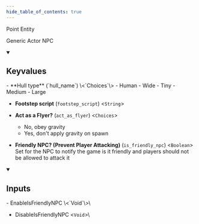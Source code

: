 ```yaml
---
hide_table_of_contents: true
---
```


Point Entity

Generic Actor NPC

<details open>
<summary><h2>Keyvalues</h2></summary>
- **Hull type** (`hull_name`) \<`Choices`\>
  - Human 
  - Wide 
  - Tiny 
  - Medium 
  - Large 


- **Footstep script** (`footstep_script`) \<`String`\>

- **Act as a Flyer?** (`act_as_flyer`) \<`Choices`\>
  - No, obey gravity 
  - Yes, don't apply gravity on spawn 


- **Friendly NPC? (Prevent Player Attacking)** (`is_friendly_npc`) \<`Boolean`\>\
Set for the NPC to notify the game is it friendly and players should not be allowed to attack it


 </details>
<details open>
<summary><h2>Inputs</h2></summary>
- EnableIsFriendlyNPC \<`Void`\>\


- DisableIsFriendlyNPC \<`Void`\>\



 </details>
